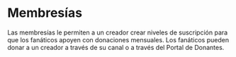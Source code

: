 # Membresías

Las membresías le permiten a un creador crear niveles de suscripción para que los fanáticos apoyen con donaciones mensuales. Los fanáticos pueden donar a un creador a través de su canal o a través del Portal de Donantes.